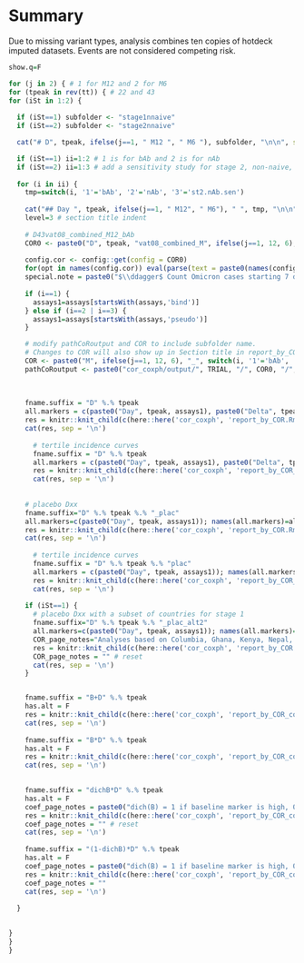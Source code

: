 # Summary

Due to missing variant types, analysis combines ten copies of hotdeck imputed datasets. Events are not considered competing risk.



```r

show.q=F

for (j in 2) { # 1 for M12 and 2 for M6
for (tpeak in rev(tt)) { # 22 and 43
for (iSt in 1:2) {
  
  if (iSt==1) subfolder <- "stage1nnaive"
  if (iSt==2) subfolder <- "stage2nnaive"

  cat("# D", tpeak, ifelse(j==1, " M12 ", " M6 "), subfolder, "\n\n", sep="")

  if (iSt==1) ii=1:2 # 1 is for bAb and 2 is for nAb 
  if (iSt==2) ii=1:3 # add a sensitivity study for stage 2, non-naive, nAb
  
  for (i in ii) {
    tmp=switch(i, '1'='bAb', '2'='nAb', '3'='st2.nAb.sen')
    
    cat("## Day ", tpeak, ifelse(j==1, " M12", " M6"), " ", tmp, "\n\n")
    level=3 # section title indent
    
    # D43vat08_combined_M12_bAb
    COR0 <- paste0("D", tpeak, "vat08_combined_M", ifelse(j==1, 12, 6), "_", tmp)
    
    config.cor <- config::get(config = COR0)
    for(opt in names(config.cor)) eval(parse(text = paste0(names(config.cor[opt])," <- config.cor[[opt]]")))
    special.note = paste0("$\\ddagger$ Count Omicron cases starting 7 days post Day ", tpeak, ".")
    
    if (i==1) {
      assays1=assays[startsWith(assays,'bind')]
    } else if (i==2 | i==3) {
      assays1=assays[startsWith(assays,'pseudo')]
    }

    # modify pathCoRoutput and COR to include subfolder name. 
    # Changes to COR will also show up in Section title in report_by_COR.Rmd
    COR <- paste0("M", ifelse(j==1, 12, 6), "_", switch(i, '1'='bAb', '2'='nAb', '3'='st2.nAb.sen'))
    pathCoRoutput <- paste0("cor_coxph/output/", TRIAL, "/", COR0, "/", subfolder)
  
    
    
    fname.suffix = "D" %.% tpeak
    all.markers = c(paste0("Day", tpeak, assays1), paste0("Delta", tpeak, "overB", assays1), paste0("B", assays1)); names(all.markers)=all.markers
    res = knitr::knit_child(c(here::here('cor_coxph', 'report_by_COR.Rmd')), quiet = TRUE)
    cat(res, sep = '\n')
    
      # tertile incidence curves
      fname.suffix = "D" %.% tpeak
      all.markers = c(paste0("Day", tpeak, assays1), paste0("Delta", tpeak, "overB", assays1)); names(all.markers)=all.markers
      res = knitr::knit_child(c(here::here('cor_coxph', 'report_by_COR_tertilecurves.Rmd')), quiet = TRUE)
      cat(res, sep = '\n')
    
      
    # placebo Dxx
    fname.suffix="D" %.% tpeak %.% "_plac"
    all.markers=c(paste0("Day", tpeak, assays1)); names(all.markers)=all.markers
    res = knitr::knit_child(c(here::here('cor_coxph', 'report_by_COR.Rmd')), quiet = TRUE)
    cat(res, sep = '\n')
    
      # tertile incidence curves
      fname.suffix = "D" %.% tpeak %.% "plac"
      all.markers = c(paste0("Day", tpeak, assays1)); names(all.markers)=all.markers
      res = knitr::knit_child(c(here::here('cor_coxph', 'report_by_COR_tertilecurves.Rmd')), quiet = TRUE)
      cat(res, sep = '\n')
    
    if (iSt==1) {
      # placebo Dxx with a subset of countries for stage 1
      fname.suffix="D" %.% tpeak %.% "_plac_alt2"
      all.markers=c(paste0("Day", tpeak, assays1)); names(all.markers)=all.markers
      COR_page_notes="Analyses based on Columbia, Ghana, Kenya, Nepal, India only."
      res = knitr::knit_child(c(here::here('cor_coxph', 'report_by_COR.Rmd')), quiet = TRUE)
      COR_page_notes = "" # reset 
      cat(res, sep = '\n')
    }


    fname.suffix = "B+D" %.% tpeak
    has.alt = F
    res = knitr::knit_child(c(here::here('cor_coxph', 'report_by_COR_coef.Rmd')), quiet = TRUE)
    cat(res, sep = '\n')
    
    fname.suffix = "B*D" %.% tpeak
    has.alt = F
    res = knitr::knit_child(c(here::here('cor_coxph', 'report_by_COR_coef.Rmd')), quiet = TRUE)
    cat(res, sep = '\n')

        
    fname.suffix = "dichB*D" %.% tpeak
    has.alt = F
    coef_page_notes = paste0("dich(B) = 1 if baseline marker is high, 0 if baseline marker is low; thus the second parameter is the effect of the continuous marker in the low baseline group. The cutpoint is set to the weighted median unless the negative response rate at baseline exceeds 40% or more than 40% of the values are above the Upper Limit of Quantification (ULOQ). In these cases, the cutpoint is adjusted to the detection limit or ULOQ, respectively. Cutpoints (on the log10 scale): ", concatList(paste0("\\input{", pathCoRoutput, "/dichcutpoints_B", assays1, ".txt}"), sep=", "), ".")
    res = knitr::knit_child(c(here::here('cor_coxph', 'report_by_COR_coef.Rmd')), quiet = TRUE)
    coef_page_notes = "" # reset 
    cat(res, sep = '\n')
    
    fname.suffix = "(1-dichB)*D" %.% tpeak
    has.alt = F
    coef_page_notes = paste0("dich(B) = 1 if baseline marker is high, 0 if baseline marker is low; thus the second parameter is the effect of the continuous marker in the high baseline group. The cutpooint is set to the weighted median unless the negative response rate at baseline exceeds 40% or more than 40% of the values are above the Upper Limit of Quantification (ULOQ). In these cases, the cutpoint is adjusted to the detection limit or ULOQ, respectively. Cutpoints (on the log10 scale): ", concatList(paste0("\\input{", pathCoRoutput, "/dichcutpoints_B", assays1, ".txt}"), sep=", "), ".")
    res = knitr::knit_child(c(here::here('cor_coxph', 'report_by_COR_coef.Rmd')), quiet = TRUE)
    coef_page_notes = ""
    cat(res, sep = '\n')
    
  }

            
}
}
}
```
